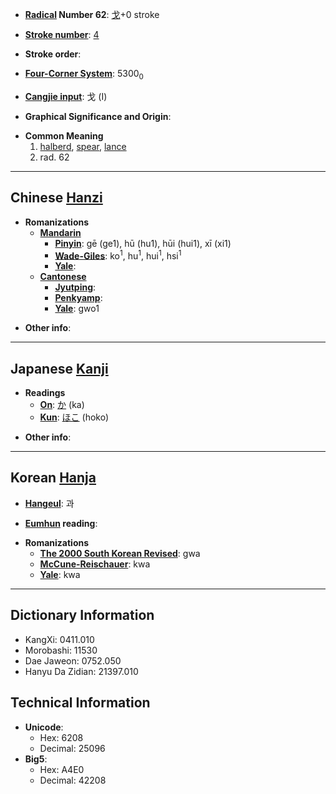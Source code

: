 * '''[[Wiktionary:Chinese radical index| Radical]] Number 62''': [[Wiktionary:Chinese radical index 戈|戈]]+0 stroke

* '''[[Wiktionary:Chinese total strokes index|Stroke number]]''': [[Wiktionary:Chinese total strokes index 4|4]]

* '''Stroke order''': 

* '''[[Wiktionary:Chinese four corner index|Four-Corner System]]''': 5300<sub>0</sub>

* '''[[Wiktionary:Chinese Cangjie index|Cangjie input]]''': 戈 (I)

* '''Graphical Significance and Origin''': 

* '''Common Meaning'''
*#[[halberd]], [[spear]], [[lance]]
*# rad. 62


----

== Chinese [[Hanzi]] ==

* '''Romanizations'''
** '''[[Mandarin]]'''
*** '''[[Pinyin]]''': gē (ge1), hū (hu1), hūi (hui1), xī (xi1)
*** '''[[Wade-Giles]]''': ko<sup>1</sup>, hu<sup>1</sup>, hui<sup>1</sup>, hsi<sup>1</sup>
*** '''[[Yale]]''': 
** '''[[Cantonese]]'''
*** '''[[Jyutping]]''':
*** '''[[Penkyamp]]''': 
*** '''[[Yale]]''': gwo1

* '''Other info''': 

----

== Japanese [[Kanji]] ==

* '''Readings'''
** '''[[On]]''': [[か]] (ka)
** '''[[Kun]]''': [[ほこ]] (hoko)

* '''Other info''':  

----

== Korean [[Hanja]] ==

* '''[[Hangeul]]''': 과

* '''[[Eumhun]] reading''': 

* '''Romanizations'''
** '''[[The 2000 South Korean Revised Romanization|The 2000 South Korean Revised]]''': gwa
** '''[[McCune-Reischauer]]''': kwa
** '''[[Yale]]''': kwa

----

== Dictionary Information ==

* KangXi: 0411.010
* Morobashi: 11530
* Dae Jaweon: 0752.050
* Hanyu Da Zidian: 21397.010

== Technical Information ==

* '''Unicode''':
** Hex: 6208
** Decimal: 25096
* '''Big5''':
** Hex: A4E0
** Decimal: 42208
